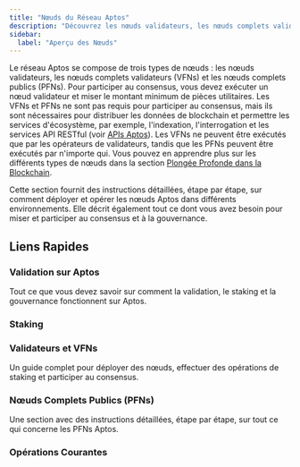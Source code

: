 ```yaml
---
title: "Nœuds du Réseau Aptos"
description: "Découvrez les nœuds validateurs, les nœuds complets validateurs et les nœuds complets publics qui alimentent le réseau Aptos"
sidebar:
  label: "Aperçu des Nœuds"
---
```



Le réseau Aptos se compose de trois types de nœuds : les nœuds validateurs, les nœuds complets validateurs (VFNs) et les nœuds complets publics (PFNs). Pour participer au consensus, vous devez exécuter un nœud validateur et miser le montant minimum de pièces utilitaires. Les VFNs et PFNs ne sont pas requis pour participer au consensus, mais ils sont nécessaires pour distribuer les données de blockchain et permettre les services d'écosystème, par exemple, l'indexation, l'interrogation et les services API RESTful (voir [APIs Aptos](/build/apis)). Les VFNs ne peuvent être exécutés que par les opérateurs de validateurs, tandis que les PFNs peuvent être exécutés par n'importe qui. Vous pouvez en apprendre plus sur les différents types de nœuds dans la section [Plongée Profonde dans la Blockchain](/network/blockchain).

Cette section fournit des instructions détaillées, étape par étape, sur comment déployer et opérer les nœuds Aptos dans différents environnements. Elle décrit également tout ce dont vous avez besoin pour miser et participer au consensus et à la gouvernance.

## Liens Rapides

### Validation sur Aptos

Tout ce que vous devez savoir sur comment la validation, le staking et la gouvernance fonctionnent sur Aptos.

<CardGrid>
  <LinkCard href="/network/blockchain/staking#validation-on-the-aptos-blockchain" title="Comment la validation fonctionne" description="Le validateur-leader propose et gagne des récompenses en cas de succès." />

  <LinkCard href="/network/blockchain/staking#validator-state-and-stake-state" title="États des validateurs" description="Découvrez comment un validateur entre dans un ensemble de validateurs." />
</CardGrid>

### Staking

<CardGrid>
  <LinkCard href="/network/blockchain/staking" title="Staking sur Aptos" description="Un guide complet sur comment le staking fonctionne sur Aptos." />

  <LinkCard href="/network/blockchain/governance" title="Gouvernance" description="Qui peut proposer, qui peut voter, et comment une AIP est résolue." />

  <LinkCard href="/network/nodes/validator-node/connect-nodes/staking-pool-operations" title="Propriétaire" description="Décrit les opérations de propriétaire effectuées pour le staking." />

  <LinkCard href="/network/nodes/validator-node/connect-nodes/staking-pool-voter" title="Électeur" description="Décrit les opérations d'électeur effectuées pour le staking." />
</CardGrid>

### Validateurs et VFNs

Un guide complet pour déployer des nœuds, effectuer des opérations de staking et participer au consensus.

<CardGrid>
  <LinkCard href="/network/nodes/validator-node/node-requirements" title="Exigences des nœuds" description="Détaille les ressources de calcul et de stockage dont vous avez besoin. Lisez ceci en premier avant tout." />

  <LinkCard href="/network/nodes/validator-node/deploy-nodes" title="Exécuter un nœud validateur" description="Dans le cloud ou sur site, Docker ou source, vous lirez des instructions étape par étape ici." />

  <LinkCard href="/network/nodes/validator-node/verify-nodes/node-liveness-criteria" title="Santé des nœuds" description="Vous pouvez vérifier la santé de votre nœud en utilisant plusieurs options." />

  <LinkCard href="/network/nodes/validator-node/connect-nodes/connect-to-aptos-network" title="Connexion au réseau Aptos" description="Étapes pour connecter vos nœuds à un réseau Aptos." />

  <LinkCard href="/network/nodes/validator-node/connect-nodes/staking-pool-operations" title="Opérations de pool de staking" description="Guide étape par étape sur comment effectuer les opérations de pool de staking." />

  <LinkCard href="/network/nodes/validator-node/modify-nodes/shutting-down-nodes" title="Arrêt des nœuds" description="Quittez d'abord l'ensemble des validateurs, puis arrêtez votre nœud." />
</CardGrid>

### Nœuds Complets Publics (PFNs)

Une section avec des instructions détaillées, étape par étape, sur tout ce qui concerne les PFNs Aptos.

<CardGrid>
  <LinkCard href="/network/nodes/full-node/deployments" title="Déployer un PFN" description="Suivez cette section pour déployer un PFN." />

  <LinkCard href="/build/indexer/legacy/indexer-fullnode" title="PFN Indexeur" description="Décrit comment exécuter un PFN indexeur sur le réseau Aptos." />
</CardGrid>

### Opérations Courantes

<CardGrid>
  <LinkCard href="/network/nodes/localnet/local-development-network" title="Développer avec localnet" description="Exécutez un localnet pour le développement (incluant les nœuds validateurs)." />

  <LinkCard href="/network/nodes/full-node/modify/update-fullnode-with-new-releases" title="Mettre à niveau votre PFN" description="Mettez à niveau votre nœud avec de nouvelles versions." />

  <LinkCard href="/network/nodes/bootstrap-fullnode/bootstrap-fullnode" title="Bootstrap depuis un snapshot" description="Utilisez un snapshot pour bootstrapper un nouveau nœud." />

  <LinkCard href="/network/nodes/bootstrap-fullnode/aptos-db-restore" title="Bootstrap depuis une sauvegarde" description="Utilisez la restauration de données pour bootstrapper un nouveau nœud." />
</CardGrid>
